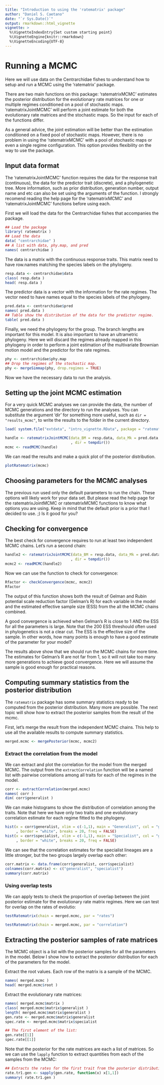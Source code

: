 ```yaml
---
title: "Introduction to using the 'ratematrix' package"
author: "Daniel S. Caetano"
date: "`r Sys.Date()`"
output: rmarkdown::html_vignette
vignette: >
  %\VignetteIndexEntry{Set custom starting point}
  %\VignetteEngine{knitr::rmarkdown}
  %\VignetteEncoding{UTF-8}
---
```


# Running a MCMC

Here we will use data on the Centrarchidae fishes to understand how to setup and run a MCMC using the 'ratematrix' package.

There are two main functions on this package: 'ratematrixMCMC' estimates the posterior distribution for the evolutionary rate matrices for one or multiple regimes conditioned on a pool of stochastic maps. 'ratematrixJointMCMC' will perform a joint estimate for both the evolutionary rate matrices and the stochastic maps. So the input for each of the functions differ.

As a general advice, the joint estimation will be better than the estimation conditioned on a fixed pool of stochastic maps. However, there is no problem in using the 'ratematrixMCMC' with a pool of stochastic maps or even a single regime configuration. This option provides flexibility on the way to use the package.

## Input data format

The 'ratematrixJointMCMC' function requires the data for the response trait (continuous), the data for the predictor trait (discrete), and a phylogenetic tree. More information, such as prior distribution, generation number, output name and etc can also be set using the arguments of the function. I strongly recomend reading the help page for the 'ratematrixMCMC' and 'ratematrixJointMCMC' functions before using each.

First we will load the data for the Centrarchidae fishes that accompanies the package.

```r
## Load the package
library( ratematrix )
## Load the data
data( "centrarchidae" )
## A list with data, phy.map, and pred
names( centrarchidae )
```

The data is a matrix with the continuous response traits. This matrix need to have row.names matching the species labels on the phylogeny.

```r
resp.data <- centrarchidae$data
class( resp.data )
head( resp.data )
```

The predictor data is a vector with the information for the rate regimes. The vector need to have names equal to the species labels of the phylogeny.

```r
pred.data <- centrarchidae$pred
names( pred.data )
## Table show the distribution of the data for the predictor regime.
table( pred.data )
```

Finally, we need the phylogeny for the group. The branch lengths are important for this model. It is also important to have an ultrametric phylogeny. Here we will discard the regimes already mapped in this phylogeny in order to perform a joint estimation of the multivariate Brownian motion model and the predictor for the rate regimes.

```r
phy <- centrarchidae$phy.map
## Drop the regimes of the stochastic map.
phy <- mergeSimmap(phy, drop.regimes = TRUE)
```

Now we have the necessary data to run the analysis.

## Setting up the joint MCMC estimation

For a very quick MCMC analyses we can provide the data, the number of MCMC generations and the directory to run the analyses. You can substitute the argument 'dir' for something more useful, such as `dir = "results_mcmc"`, to write the results to the folder in the current directory.

```r
load( system.file("extdata", "intro_vignette.RData", package = "ratematrix") )
```
```r
handle <- ratematrixJointMCMC(data_BM = resp.data, data_Mk = pred.data, phy = phy, gen = 100000
                              , dir = tempdir())
mcmc <- readMCMC(handle)
```

We can read the results and make a quick plot of the posterior distribution.

```r
plotRatematrix(mcmc)
```

## Choosing parameters for the MCMC analyses

The previous run used only the default parameters to run the chain. These options will likely work for your data set. But please read the help page for the ratematrixJointMCMC or ratematrixMCMC functions to know what options you are using. Keep in mind that the default prior is a prior that I decided to use. ;) Is it good for you?

## Checking for convergence

The best check for convergence requires to run at least two independent MCMC chains. Let's run a second chain:

```r
handle2 <- ratematrixJointMCMC(data_BM = resp.data, data_Mk = pred.data, phy = phy, gen = 100000
                              , dir = tempdir())
mcmc2 <- readMCMC(handle2)
```

Now we can use the function to check for convergence:

```r
Rfactor <- checkConvergence(mcmc, mcmc2)
Rfactor
```

The output of this function shows both the result of Gelman and Rubin potential scale reduction factor (Gelman's R) for each variable in the model and the estimated effective sample size (ESS) from the all the MCMC chains combined.

A good convergence is achieved when Gelman's R is close to 1 AND the ESS for all the parameters is large. Note that the 200 ESS threshould often used in phylogenetics is not a clear cut. The ESS is the effective size of the sample. In other words, how many points is enough to have a good estimate of the parameter for your model?

The results above show that we should run the MCMC chains for more time. The estimates for Gelman's R are not far from 1, so it will not take too many more generations to achieve good convergence. Here we will assume the sample is good enough for practical reasons.

## Computing summary statistics from the posterior distribution

The `ratematrix` package has some summary statistics ready to be computed from the posterior distribution. Many more are possible. The next topic will show how to extract the posterior samples from the result of the mcmc.

First, let's merge the result from the independent MCMC chains. This help to use all the available results to compute summary statistics.

```r
merged.mcmc <- mergePosterior(mcmc, mcmc2)
```


### Extract the correlation from the model

We can extract and plot the correlation for the model from the merged MCMC. The output from the `extractCorrelation` function will be a named list with pairwise correlations among all traits for each of the regimes in the model.

```r
corr <- extractCorrelation(merged.mcmc)
names( corr )
dim( corr$generalist )
```

We can make histograms to show the distribution of correlation among the traits. Note that here we have only two traits and one evolutionary correlation estimate for each regime fitted to the phylogeny.

```r
hist(x = corr$generalist, xlim = c(-1,1), main = "Generalist", col = "grey"
     , border = "white", breaks = 20, freq = FALSE)
hist(x = corr$specialist, xlim = c(-1,1), main = "Specialist", col = "grey"
     , border = "white", breaks = 20, freq = FALSE)
```

We can see that the correlation estimates for the specialist lineages are a little stronger, but the two groups largely overlap each other:

```r
corr.matrix <- data.frame(corr$generalist, corr$specialist)
colnames(corr.matrix) <- c("generalist", "specialist")
summary(corr.matrix)
```

### Using overlap tests

We can apply tests to check the proportion of overlap between the joint posterior estimate for the evolutionary rate matrix regimes. Here we can test for overlap on the rates of evolutio:

```r
testRatematrix(chain = merged.mcmc, par = "rates")
```

```r
testRatematrix(chain = merged.mcmc, par = "correlation")
```

## Extracting the posterior samples of rate matrices

The MCMC object is a list with the posterior samples for all the parameters in the model. Below I show how to extract the posterior distribution for each of the parameters for the model.

Extract the root values. Each row of the matrix is a sample of the MCMC.

```r
names( merged.mcmc )
head( merged.mcmc$root )
```

Extract the evolutionary rate matrices:

```r
names( merged.mcmc$matrix )
class( merged.mcmc$matrix$generalist )
length( merged.mcmc$matrix$generalist )
gen.rate <- merged.mcmc$matrix$generalist
spec.rate <- merged.mcmc$matrix$specialist

## The first element of the list:
gen.rate[[1]]
spec.rate[[1]]
```

Note that the posterior for the rate matrices are each a list of matrices. So we can use the `lapply` function to extract quantities from each of the samples from the MCMC:

```r
## Extracts the rates for the first trait from the posterior distribution of generalists.
rate.tr1.gen <- sapply(gen.rate, function(x) x[1,1])
summary( rate.tr1.gen )
```
